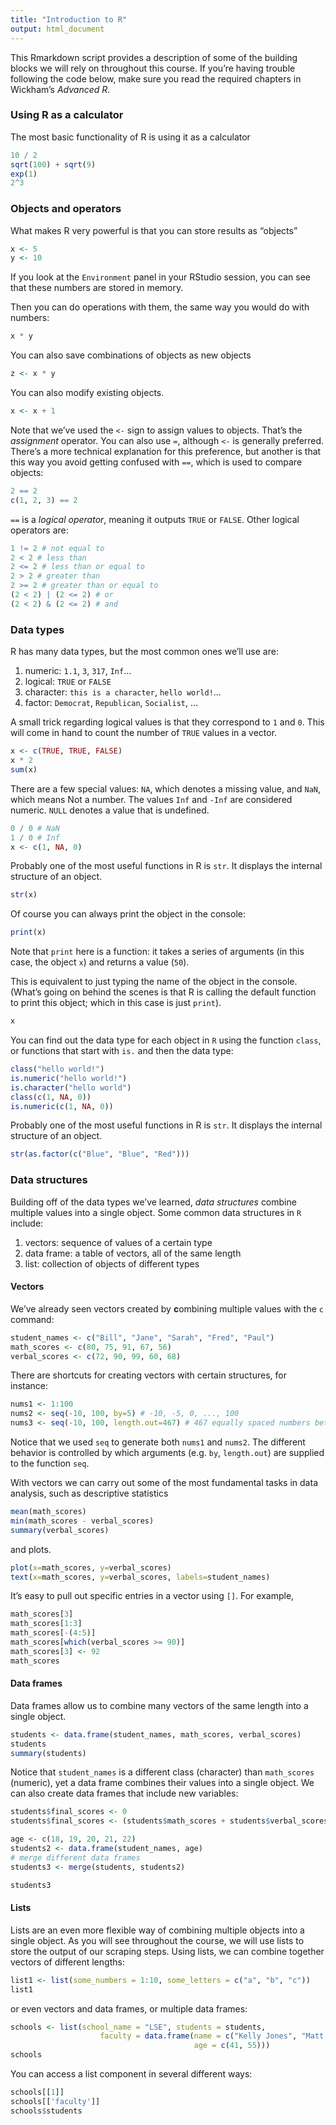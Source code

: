 ```yaml
---
title: "Introduction to R"
output: html_document
---
```


This Rmarkdown script provides a description of some of the building blocks we will rely on throughout this course. If you're having trouble following the code below, make sure you read the required chapters in Wickham's *Advanced R*.

### Using R as a calculator

The most basic functionality of R is using it as a calculator

```r
10 / 2
sqrt(100) + sqrt(9)
exp(1)
2^3
```

### Objects and operators

What makes R very powerful is that you can store results as "objects"

```r
x <- 5
y <- 10
```

If you look at the `Environment` panel in your RStudio session, you can see that these numbers are stored in memory.

Then you can do operations with them, the same way you would do with numbers:

```r
x * y
```

You can also save combinations of objects as new objects

```r
z <- x * y
```

You can also modify existing objects.

```r
x <- x + 1
```

Note that we've used the `<-` sign to assign values to objects. That's the *assignment* operator. You can also use `=`, although `<-` is generally preferred. There's a more technical explanation for this preference, but another is that this way you avoid getting confused with `==`, which is used to compare objects:

```r
2 == 2
c(1, 2, 3) == 2
```

`==` is a *logical operator*, meaning it outputs `TRUE` or `FALSE`. Other logical operators are:

```r
1 != 2 # not equal to
2 < 2 # less than
2 <= 2 # less than or equal to
2 > 2 # greater than
2 >= 2 # greater than or equal to
(2 < 2) | (2 <= 2) # or
(2 < 2) & (2 <= 2) # and
```

### Data types

R has many data types, but the most common ones we'll use are:

1. numeric: `1.1`, `3`, `317`, `Inf`...
2. logical: `TRUE` or `FALSE`
3. character: `this is a character`, `hello world!`...
4. factor: `Democrat`, `Republican`, `Socialist`, ...

A small trick regarding logical values is that they correspond to `1` and `0`. This will come in hand to count the number of `TRUE` values in a vector.

```r
x <- c(TRUE, TRUE, FALSE)
x * 2
sum(x)
```

There are a few special values: `NA`, which denotes a missing value, and `NaN`, which means Not a number. The values `Inf` and `-Inf` are considered numeric. `NULL` denotes a value that is undefined.

```r
0 / 0 # NaN
1 / 0 # Inf
x <- c(1, NA, 0)
```

Probably one of the most useful functions in R is `str`. It displays the internal structure of an object.

```r
str(x)
```

Of course you can always print the object in the console:

```r
print(x)
```

Note that `print` here is a function: it takes a series of arguments (in this case, the object `x`) and returns a value (`50`).

This is equivalent to just typing the name of the object in the console. (What's going on behind the scenes is that R is calling the default function to print this object; which in this case is just `print`).

```r
x
```


You can find out the data type for each object in `R` using the function `class`, or functions that start with `is.` and then the data type:

```r
class("hello world!")
is.numeric("hello world!")
is.character("hello world")
class(c(1, NA, 0))
is.numeric(c(1, NA, 0))
```

Probably one of the most useful functions in R is `str`. It displays the internal structure of an object.

```r
str(as.factor(c("Blue", "Blue", "Red")))
```

### Data structures

Building off of the data types we've learned, *data structures* combine multiple values into a single object. Some common data structures in `R` include:

1. vectors: sequence of values of a certain type
2. data frame: a table of vectors, all of the same length
3. list: collection of objects of different types

#### Vectors

We've already seen vectors created by **c**ombining multiple values with the `c` command:

```r
student_names <- c("Bill", "Jane", "Sarah", "Fred", "Paul")
math_scores <- c(80, 75, 91, 67, 56)
verbal_scores <- c(72, 90, 99, 60, 68)
```

There are shortcuts for creating vectors with certain structures, for instance:

```r
nums1 <- 1:100
nums2 <- seq(-10, 100, by=5) # -10, -5, 0, ..., 100
nums3 <- seq(-10, 100, length.out=467) # 467 equally spaced numbers between -10 and 100
```

Notice that we used `seq` to generate both `nums1` and `nums2`. The different behavior is controlled by which arguments (e.g. `by`, `length.out`) are supplied to the function `seq`.

With vectors we can carry out some of the most fundamental tasks in data analysis, such as descriptive statistics

```r
mean(math_scores)
min(math_scores - verbal_scores)
summary(verbal_scores)
```

and plots.

```r
plot(x=math_scores, y=verbal_scores)
text(x=math_scores, y=verbal_scores, labels=student_names)
```

It's easy to pull out specific entries in a vector using `[]`. For example,

```r
math_scores[3]
math_scores[1:3]
math_scores[-(4:5)]
math_scores[which(verbal_scores >= 90)]
math_scores[3] <- 92
math_scores
```

#### Data frames

Data frames allow us to combine many vectors of the same length into a single object.

```r
students <- data.frame(student_names, math_scores, verbal_scores)
students
summary(students)
```

Notice that `student_names` is a different class (character) than `math_scores` (numeric), yet a data frame combines their values into a single object. We can also create data frames that include new variables:

```r
students$final_scores <- 0
students$final_scores <- (students$math_scores + students$verbal_scores)/2

age <- c(18, 19, 20, 21, 22)
students2 <- data.frame(student_names, age)
# merge different data frames
students3 <- merge(students, students2)

students3
```

#### Lists

Lists are an even more flexible way of combining multiple objects into a single object. As you will see throughout the course, we will use lists to store the output of our scraping steps. Using lists, we can combine together vectors of different lengths:

```r
list1 <- list(some_numbers = 1:10, some_letters = c("a", "b", "c"))
list1
```

or even vectors and data frames, or multiple data frames:

```r
schools <- list(school_name = "LSE", students = students, 
                    faculty = data.frame(name = c("Kelly Jones", "Matt Smith"), 
                                         age = c(41, 55)))
schools
```

You can access a list component in several different ways:

```r
schools[[1]]
schools[['faculty']]
schools$students
```
